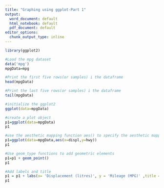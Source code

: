 ---
title: "Graphing using ggplot-Part 1"
output:
  word_document: default
  html_notebook: default
  pdf_document: default
editor_options:
  chunk_output_type: inline
---

```{r}
library(ggplot2)
```


```{r}
#Load the mpg dataset
data('mpg')
mpgData=mpg
```

```{r}
#Print the first five rows(or samples) i the dataframe
head(mpgData)
```

```{r}
#Print the last five rows(or samples) i the dataframe
tail(mpgData)
```
```{r}
#initialize the ggplot2
ggplot(data=mpgData)
```
```{r}
#create a plot object
p1=ggplot(data=mpgData)
p1
```

```{r}
#use the aesthetic mapping function aes() to specify the aesthetic mapping, that is which variables should be plotted
p1=ggplot(data=mpgData,aes(x=displ,y=hwy))
p1
```

```{r}
#Use geom_type functions to add geometric elements
p1=p1 + geom_point()
p1
```

```{r}
#Add labels and title
p1 = p1 + labs(x= 'Displacement (litres)', y = 'Mileage (MPG)' ,title = 'Mileage vs. Displacement')
p1
```

